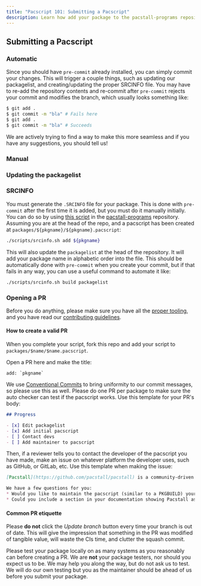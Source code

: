 ```yaml
---
title: "Pacscript 101: Submitting a Pacscript"
description: Learn how add your package to the pacstall-programs repository.
---
```


## Submitting a Pacscript
### Automatic

Since you should have `pre-commit` already installed, you can simply commit your changes. This will trigger a couple things, such as updating our packagelist, and creating/updating the proper SRCINFO file. You may have to re-add the repository contents and re-commit after `pre-commit` rejects your commit and modifies the branch, which usually looks something like:
```bash
$ git add .
$ git commit -m "bla" # Fails here
$ git add .
$ git commit -m "bla" # Succeeds
```
We are actively trying to find a way to make this more seamless and if you have any suggestions, you should tell us!

### Manual
### Updating the packagelist

### SRCINFO
You must generate the `.SRCINFO` file for your package. This is done with `pre-commit` after the first time it is added, but you must do it manually initially. You can do so by using [this script](https://github.com/pacstall/pacstall-programs/blob/master/scripts/srcinfo.sh) in the [pacstall-programs](https://github.com/pacstall/pacstall-programs) repository. Assuming you are at the head of the repo, and a pacscript has been created at `packages/${pkgname}/${pkgname}.pacscript`:
```bash
./scripts/srcinfo.sh add ${pkgname}
```
This will also update the `packagelist` at the head of the repository. It will add your package name in alphabetic order into the file. This should be automatically done with `pre-commit` when you create your commit, but if that fails in any way, you can use a useful command to automate it like:
```bash
./scripts/srcinfo.sh build packagelist
```

### Opening a PR

Before you do anything, please make sure you have all the [proper tooling](https://github.com/pacstall/pacstall-programs#how-to-setup-the-environment-for-pacscript-development), and you have read our [contributing guidelines](https://github.com/pacstall/pacstall-programs/blob/master/CONTRIBUTING.md).

#### How to create a valid PR
When you complete your script, fork this repo and add your script to `packages/$name/$name.pacscript`.

Open a PR here and make the title:
```
add: `pkgname`
```

We use [Conventional Commits](https://www.conventionalcommits.org/en/v1.0.0/) to bring uniformity to our commit messages, so please use this as well. Please do one PR per package to make sure the auto checker can test if the pacscript works. Use this template for your PR's body:
```markdown
## Progress 

- [x] Edit packagelist
- [x] Add initial pacscript
- [ ] Contact devs
- [ ] Add maintainer to pacscript
```
Then, if a reviewer tells you to contact the developer of the pacscript you have made, make an issue on whatever platform the developer uses, such as GitHub, or GitLab, etc. Use this template when making the issue:
```markdown
[Pacstall](https://github.com/pacstall/pacstall) is a community-driven AUR-like package manager for Ubuntu. We have an ongoing pull request to add [$name](https://github.com/pacstall/pacstall-programs/pull/$prnumber) to our repository.

We have a few questions for you:
* Would you like to maintain the pacscript (similar to a PKGBUILD) yourself? We can maintain it for you if you decide not to.
* Could you include a section in your documentation showing Pacstall as a valid method of installation for $name for Debian/Ubuntu users? We could make a pull request for that if you want.
```

#### Common PR etiquette

Please **do not** click the *Update branch* button every time your branch is out of date. This will give the impression that something in the PR was modified of tangible value, will waste the CIs time, and clutter the squash commit.

Please test your package locally on as many systems as you reasonably can before creating a PR. We are **not** your package testers, nor should you expect us to be. We may help you along the way, but do not ask us to test. We will do our own testing but you as the maintainer should be ahead of us before you submit your package.